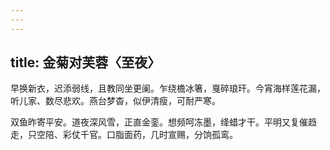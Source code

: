 ```yaml
---
---
---
```

title: 金菊对芙蓉〈至夜〉
---



早换新衣，迟添弱线，且教同坐更阑。乍绕檐冰箸，戛碎琅玕。今宵海样莲花漏，听儿家、数尽悲欢。燕台梦杳，似伊清瘦，可耐严寒。

双鱼昨寄平安。道夜深风雪，正直金銮。想频呵冻墨，绛蜡才干。平明又复催趋走，只空陪、彩仗千官。口脂面药，几时宣赐，分饷孤鸾。